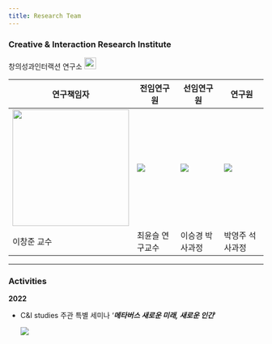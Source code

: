 ```yaml
---
title: Research Team
---
```


### Creative & Interaction Research Institute

창의성과인터랙션 연구소 [![](img/insta.png){width="23"}](https://www.instagram.com/creativity_interaction/)

| 연구책임자                               | 전임연구원      | 선임연구원      | 연구원          |
|------------------|------------------|------------------|------------------|
| ![](img/profile_cj_lee.jpg){width="230"} | ![](img/ys.jpg) | ![](img/sk.jpg) | ![](img/yj.jpg) |
| 이창준 교수                              | 최윤슬 연구교수 | 이승경 박사과정 | 박영주 석사과정 |

------------------------------------------------------------------------

### Activities

**2022**

-   C&I studies 주관 특별 세미나 '***메타버스 새로운 미래, 새로운 인간***'

    ![](img/ci_2022.jpg)
